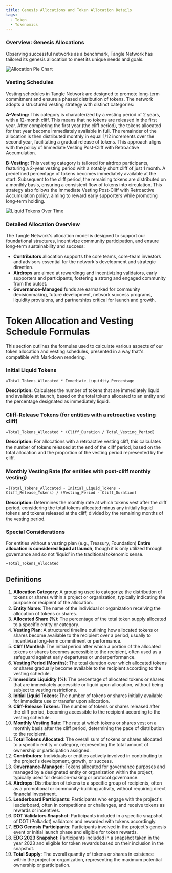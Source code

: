 ```yaml
---
title: Genesis Allocations and Token Allocation Details
tags:
  - Token
  - Tokenomics
---
```



### Overview: Genesis Allocations

Observing successful networks as a benchmark, Tangle Network has tailored its genesis allocation to meet its unique needs and goals.

![Allocation Pie Chart](/images/allocation-pie-chart.png)

### Vesting Schedules

Vesting schedules in Tangle Network are designed to promote long-term commitment and ensure a phased distribution of tokens. The network adopts a structured vesting strategy with distinct categories:

**A-Vesting:** This category is characterized by a vesting period of 2 years, with a 12-month cliff. This means that no tokens are released in the first year. After completing the first year (the cliff period), the tokens allocated for that year become immediately available in full. The remainder of the allocation is then distributed monthly in equal 1/12 increments over the second year, facilitating a gradual release of tokens. This approach aligns with the policy of Immediate Vesting Post-Cliff with Retroactive Accumulation.

**B-Vesting:** This vesting category is tailored for airdrop participants, featuring a 2-year vesting period with a notably short cliff of just 1 month. A predefined percentage of tokens becomes immediately available at the start. Subsequent to the cliff period, the remaining tokens are distributed on a monthly basis, ensuring a consistent flow of tokens into circulation. This strategy also follows the Immediate Vesting Post-Cliff with Retroactive Accumulation policy, aiming to reward early supporters while promoting long-term holding.

![Liquid Tokens Over Time](/images/liquid-tokens-over-time.png)

### Detailed Allocation Overview

The Tangle Network's allocation model is designed to support our foundational structures, incentivize community participation, and ensure long-term sustainability and success:

- **Contributors** allocation supports the core teams, core-team investors and advisors essential for the network's development and strategic direction.
- **Airdrops** are aimed at rewardingg and incentivizing validators, early supporters and participants, fostering a strong and engaged community from the outset.
- **Governance-Managed** funds are earmarked for community decisionmaking, future development, network success programs, liquidity provisions, and partnerships critical for launch and growth.

<AllocationTable />

# Token Allocation and Vesting Schedule Formulas

This section outlines the formulas used to calculate various aspects of our token allocation and vesting schedules, presented in a way that's compatible with Markdown rendering.

### Initial Liquid Tokens

```plaintext
=Total_Tokens_Allocated * Immediate_Liquidity_Percentage
```

**Description:** Calculates the number of tokens that are immediately liquid and available at launch, based on the total tokens allocated to an entity and the percentage designated as immediately liquid.

### Cliff-Release Tokens (for entities with a retroactive vesting cliff)

```plaintext
=Total_Tokens_Allocated * (Cliff_Duration / Total_Vesting_Period)
```

**Description:** For allocations with a retroactive vesting cliff, this calculates the number of tokens released at the end of the cliff period, based on the total allocation and the proportion of the vesting period represented by the cliff.

### Monthly Vesting Rate (for entities with post-cliff monthly vesting)

```plaintext
=(Total_Tokens_Allocated - Initial_Liquid_Tokens - Cliff_Release_Tokens) / (Vesting_Period - Cliff_Duration)
```

**Description:** Determines the monthly rate at which tokens vest after the cliff period, considering the total tokens allocated minus any initially liquid tokens and tokens released at the cliff, divided by the remaining months of the vesting period.

### Special Considerations

For entities without a vesting plan (e.g., Treasury, Foundation)
**Entire allocation is considered liquid at launch,** though it is only utilized through governance and so not 'liquid' in the traditional tokenomic sense.

```plaintext
=Total_Tokens_Allocated
```

## Definitions

1. **Allocation Category**: A grouping used to categorize the distribution of tokens or shares within a project or organization, typically indicating the purpose or recipient of the allocation.
2. **Entity Name**: The name of the individual or organization receiving the allocation of tokens or shares.
3. **Allocated Share (%)**: The percentage of the total token supply allocated to a specific entity or category.
4. **Vesting Plan**: A structured timeline outlining how allocated tokens or shares become available to the recipient over a period, usually to incentivize long-term commitment or performance.
5. **Cliff (Months)**: The initial period after which a portion of the allocated tokens or shares becomes accessible to the recipient, often used as a safeguard against early departures or underperformance.
6. **Vesting Period (Months)**: The total duration over which allocated tokens or shares gradually become available to the recipient according to the vesting schedule.
7. **Immediate Liquidity (%)**: The percentage of allocated tokens or shares that are immediately accessible or liquid upon allocation, without being subject to vesting restrictions.
8. **Initial Liquid Tokens**: The number of tokens or shares initially available for immediate use or transfer upon allocation.
9. **Cliff-Release Tokens**: The number of tokens or shares released after the cliff period, becoming accessible to the recipient according to the vesting schedule.
10. **Monthly Vesting Rate**: The rate at which tokens or shares vest on a monthly basis after the cliff period, determining the pace of distribution to the recipient.
11. **Total Tokens Allocated**: The overall sum of tokens or shares allocated to a specific entity or category, representing the total amount of ownership or participation assigned.
12. **Contributors**: Individuals or entities actively involved in contributing to the project's development, growth, or success.
13. **Governance-Managed**: Tokens allocated for governance purposes and managed by a designated entity or organization within the project, typically used for decision-making or protocol governance.
14. **Airdrops**: Distribution of tokens to a specific group of recipients, often as a promotional or community-building activity, without requiring direct financial investment.
15. **Leaderboard Participants**: Participants who engage with the project's leaderboard, often in competitions or challenges, and receive tokens as rewards or incentives.
16. **DOT Validators Snapshot**: Participants included in a specific snapshot of DOT (Polkadot) validators and rewarded with tokens accordingly.
17. **EDG Genesis Participants**: Participants involved in the project's genesis event or initial launch phase and eligible for token rewards.
18. **EDG 2023 Snapshot**: Participants included in a snapshot taken in the year 2023 and eligible for token rewards based on their inclusion in the snapshot.
19. **Total Supply**: The overall quantity of tokens or shares in existence within the project or organization, representing the maximum potential ownership or participation.
